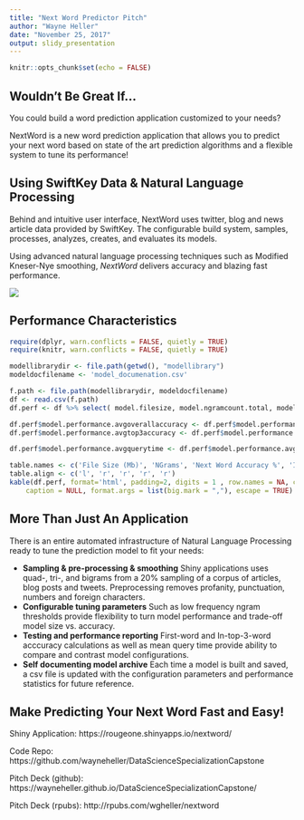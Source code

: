 ```yaml
---
title: "Next Word Predictor Pitch"
author: "Wayne Heller"
date: "November 25, 2017"
output: slidy_presentation
---
```


```r
knitr::opts_chunk$set(echo = FALSE)
```


## Wouldn't Be Great If...

You could build a word prediction application customized to your needs?

NextWord is a new word prediction application that allows you to predict your next word based on state of the art prediction algorithms and a flexible system to tune its performance!


## Using SwiftKey Data & Natural Language Processing

Behind and intuitive user interface, NextWord uses twitter, blog and news article data provided by SwiftKey.  The configurable build system, samples, processes, analyzes, creates, and evaluates its models.  

Using advanced natural language processing techniques such as Modified Kneser-Nye smoothing, *NextWord* delivers accuracy and blazing fast performance.

![](nextword.PNG)


## Performance Characteristics

```r
require(dplyr, warn.conflicts = FALSE, quietly = TRUE)
require(knitr, warn.conflicts = FALSE, quietly = TRUE)

modellibrarydir <- file.path(getwd(), "modellibrary")
modeldocfilename <- 'model_documenation.csv'

f.path <- file.path(modellibrarydir, modeldocfilename)
df <- read.csv(f.path)
df.perf <- df %>% select( model.filesize, model.ngramcount.total, model.performance.avgoverallaccuracy, model.performance.avgtop3accuracy, model.performance.avgquerytime) %>% arrange(desc(model.filesize))

df.perf$model.performance.avgoverallaccuracy <- df.perf$model.performance.avgoverallaccuracy * 100
df.perf$model.performance.avgtop3accuracy <- df.perf$model.performance.avgtop3accuracy * 100

df.perf$model.performance.avgquerytime <- df.perf$model.performance.avgquerytime * 1000

table.names <- c('File Size (Mb)', 'NGrams', 'Next Word Accuracy %', 'In Top 3 Words Accuracy %', 'Average Query Time (msec)')
table.align <- c('l', 'r', 'r', 'r', 'r')
kable(df.perf, format='html', padding=2, digits = 1 , row.names = NA, col.names = table.names, align = table.align, 
    caption = NULL, format.args = list(big.mark = ","), escape = TRUE)


```

## More Than Just An Application

There is an entire automated infrastructure of Natural Language Processing ready to tune the prediction model to fit your needs:

 * **Sampling & pre-processing & smoothing** Shiny applications uses quad-, tri-, and bigrams from a 20% sampling of a corpus of articles, blog posts and tweets.  Preprocessing removes profanity, punctuation, numbers and foreign characters.  
 * **Configurable tuning parameters**  Such as low frequency ngram thresholds provide flexibility to turn model performance and trade-off model size vs. accuracy.  
 * **Testing and performance reporting**  First-word and In-top-3-word acccuracy calculations as well as mean query time provide ability to compare and contrast model configurations.  
 * **Self documenting model archive**  Each time a model is built and saved, a csv file is updated with the configuration parameters and performance statistics for future reference.  


## Make Predicting Your Next Word Fast and Easy!

Shiny Application: https://rougeone.shinyapps.io/nextword/

Code Repo:  https://github.com/wayneheller/DataScienceSpecializationCapstone

Pitch Deck (github): https://wayneheller.github.io/DataScienceSpecializationCapstone/  

Pitch Deck (rpubs): http://rpubs.com/wgheller/nextword


